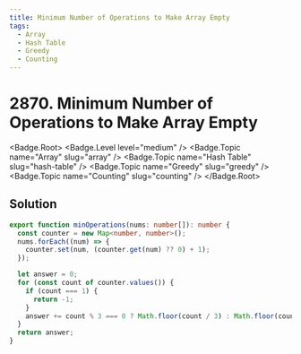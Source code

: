 ```yaml
---
title: Minimum Number of Operations to Make Array Empty
tags:
  - Array
  - Hash Table
  - Greedy
  - Counting
---
```


# 2870. Minimum Number of Operations to Make Array Empty

<Badge.Root>
  <Badge.Level level="medium" />
  <Badge.Topic name="Array" slug="array" />
  <Badge.Topic name="Hash Table" slug="hash-table" />
  <Badge.Topic name="Greedy" slug="greedy" />
  <Badge.Topic name="Counting" slug="counting" />
</Badge.Root>

## Solution

```typescript filename="solution.ts" copy
export function minOperations(nums: number[]): number {
  const counter = new Map<number, number>();
  nums.forEach((num) => {
    counter.set(num, (counter.get(num) ?? 0) + 1);
  });

  let answer = 0;
  for (const count of counter.values()) {
    if (count === 1) {
      return -1;
    }
    answer += count % 3 === 0 ? Math.floor(count / 3) : Math.floor(count / 3) + 1;
  }
  return answer;
}
```

<ProblemLink
  codingSite="leetcode"
  href="https://leetcode.com/problems/minimum-number-of-operations-to-make-array-empty"
  title="Minimum Number of Operations to Make Array Empty"
/>

